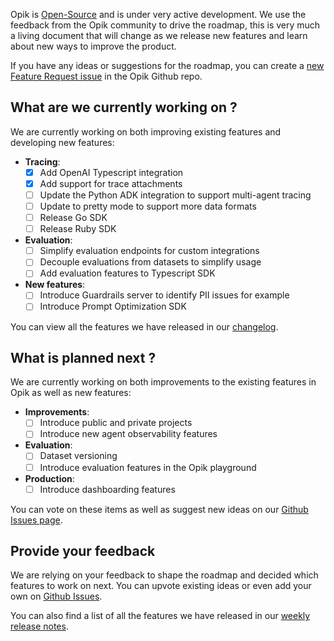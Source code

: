 Opik is [Open-Source](https://github.com/comet-ml/opik) and is under very active development. We use the feedback from the Opik community to drive the roadmap, this is very much a living document that will change as we release new features and learn about new ways to improve the product.

<Tip>

If you have any ideas or suggestions for the roadmap, you can create a [new Feature Request issue](https://github.com/comet-ml/opik/issues/new/choose) in the Opik Github repo.

</Tip>

## What are we currently working on ?

We are currently working on both improving existing features and developing new features:

- **Tracing**:
  - [x] Add OpenAI Typescript integration
  - [x] Add support for trace attachments
  - [ ] Update the Python ADK integration to support multi-agent tracing
  - [ ] Update to pretty mode to support more data formats
  - [ ] Release Go SDK
  - [ ] Release Ruby SDK
- **Evaluation**:
  - [ ] Simplify evaluation endpoints for custom integrations
  - [ ] Decouple evaluations from datasets to simplify usage
  - [ ] Add evaluation features to Typescript SDK
- **New features**:
  - [ ] Introduce Guardrails server to identify PII issues for example
  - [ ] Introduce Prompt Optimization SDK

You can view all the features we have released in our [changelog](/docs/opik/changelog).

## What is planned next ?

We are currently working on both improvements to the existing features in Opik as well as new features:

- **Improvements**:
  - [ ] Introduce public and private projects
  - [ ] Introduce new agent observability features
- **Evaluation**:
  - [ ] Dataset versioning
  - [ ] Introduce evaluation features in the Opik playground
- **Production**:
  - [ ] Introduce dashboarding features

You can vote on these items as well as suggest new ideas on our [Github Issues page](https://github.com/comet-ml/opik/issues/new/choose).

## Provide your feedback

We are relying on your feedback to shape the roadmap and decided which features to work on next. You can upvote existing ideas or even
add your own on [Github Issues](https://github.com/comet-ml/opik/issues/).

You can also find a list of all the features we have released in our [weekly release notes](/changelog).

